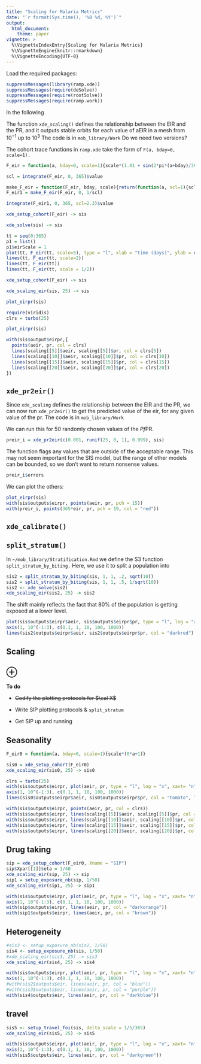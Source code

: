 ```yaml
---
title: "Scaling for Malaria Metrics" 
date: "`r format(Sys.time(), '%B %d, %Y')`"
output:
  html_document: 
    theme: paper 
vignette: >
  %\VignetteIndexEntry{Scaling for Malaria Metrics}
  %\VignetteEngine{knitr::rmarkdown}
  %\VignetteEncoding{UTF-8}
---
```



Load the required packages:

```r
suppressMessages(library(ramp.xde))
suppressMessages(require(deSolve))
suppressMessages(require(rootSolve))
suppressMessages(require(ramp.work))
```

In the following 

The function `xde_scaling()` defines the relationship between the EIR and the PR, and it outputs stable orbits for each value of aEIR in a mesh from $10^{-1}$ up to $10^{3}$ The code is in `mob_library/Work`
Do we need two versions?

The cohort trace functions in `ramp.xde` take the form of `F(a, bday=0, scale=1).` 

```r
F_eir = function(a, bday=0, scale=1){scale*(1.01 + sin(2*pi*(a+bday)/365))}
```

```r
scl = integrate(F_eir, 0, 365)$value
```

```r
make_F_eir = function(F_eir, bday, scale){return(function(a, scl=1){scl*F_eir(a, bday, scale)})}
F_eir1 = make_F_eir(F_eir, 0, 1/scl)
```

```r
integrate(F_eir1, 0, 365, scl=2.3)$value
```


```r
xde_setup_cohort(F_eir) -> sis
```

```r
xde_solve(sis) -> sis
```


```r
tt = seq(0:365)
p1 = list() 
p1$eirScale = 1 
plot(tt, F_eir(tt, scale=5), type = "l", xlab = "time (days)", ylab = expression(F[eir](t)))
lines(tt, F_eir(tt, scale=2)) 
lines(tt, F_eir(tt)) 
lines(tt, F_eir(tt, scale = 1/2)) 
```

```r
xde_setup_cohort(F_eir) -> sis
```


```r
xde_scaling_eir(sis, 25) -> sis
```

```r
plot_eirpr(sis)
```

```r
require(viridis)
clrs = turbo(25)
```

```r
plot_eirpr(sis)

with(sis$output$eirpr,{
  points(aeir, pr, col = clrs)
  lines(scaling[[5]]$aeir, scaling[[5]]$pr, col = clrs[5])
  lines(scaling[[10]]$aeir, scaling[[10]]$pr, col = clrs[10])
  lines(scaling[[15]]$aeir, scaling[[15]]$pr, col = clrs[15])
  lines(scaling[[20]]$aeir, scaling[[20]]$pr, col = clrs[20])
})
```

## `xde_pr2eir()`

Since `xde_scaling` defines the relationship between the EIR and the PR, we can now run `xde_pr2eir()` to get the predicted value of the eir, for any given value of the pr. The code is in `mob_library/Work`


We can run this for 50 randomly chosen values of the *Pf*PR. 

```r
preir_i = xde_pr2eir(c(0.001, runif(25, 0, 1), 0.999), sis)
```

The function flags any values that are outside of the acceptable range. This may not seem important for the SIS model, but the range of other models can be bounded, so we don't want to return nonsense values.  

```r
preir_i$errors
```

We can plot the others:  

```r
plot_eirpr(sis)
with(sis$outputs$eirpr, points(aeir, pr, pch = 15))
with(preir_i, points(365*eir, pr, pch = 19, col = "red"))
```

## `xde_calibrate()` 

## `split_stratum()`

In `~/mob_library/Stratification.Rmd` we define the S3 function `split_stratum_by_biting.` Here, we use it to split a population into 

```r
sis2 = split_stratum_by_biting(sis, 1, 1, .2, sqrt(10))
sis2 = split_stratum_by_biting(sis, 1, 1, .5, 1/sqrt(10))
sis2 <- xde_solve(sis2)
xde_scaling_eir(sis2, 25) -> sis2
```

The shift mainly reflects the fact that 80% of the population is getting exposed at a lower level. 

```r
plot(sis$outputs$eirpr$aeir, sis$outputs$eirpr$pr, type = "l", log = "x", xaxt= "n", xlab = "aEIR", ylab = "PR")
axis(1, 10^(-1:3), c(0.1, 1, 10, 100, 1000))
lines(sis2$outputs$eirpr$aeir, sis2$outputs$eirpr$pr, col = "darkred") 
```

## Scaling {.tabset}

## $\oplus$ 

**To do**

+ ~~Codify the plotting protocols for $\cal X$~~

+ Write SIP plotting protocols & `split_stratum`

+ Get SIP up and running 

## Seasonality

```r
F_eir0 = function(a, bday=0, scale=1){scale*(0*a+1)}
```

```r
sis0 = xde_setup_cohort(F_eir0)
xde_scaling_eir(sis0, 25) -> sis0
```


```r
clrs = turbo(25)
with(sis$outputs$eirpr, plot(aeir, pr, type = "l", log = "x", xaxt= "n", xlab = "aEIR", ylab = "PR"))
axis(1, 10^(-1:3), c(0.1, 1, 10, 100, 1000))
lines(sis0$outputs$eirpr$aeir, sis0$outputs$eirpr$pr, col = "tomato", lwd=2) 

with(sis$outputs$eirpr, points(aeir, pr, col = clrs))
with(sis$outputs$eirpr, lines(scaling[[5]]$aeir, scaling[[5]]$pr, col = clrs[5]))
with(sis$outputs$eirpr, lines(scaling[[10]]$aeir, scaling[[10]]$pr, col = clrs[10]))
with(sis$outputs$eirpr, lines(scaling[[15]]$aeir, scaling[[15]]$pr, col = clrs[15]))
with(sis$outputs$eirpr, lines(scaling[[20]]$aeir, scaling[[20]]$pr, col = clrs[20]))
```

## Drug taking 

```r
sip = xde_setup_cohort(F_eir0, Xname = "SIP")
sip$Xpar[[1]]$eta = 1/40
xde_scaling_eir(sip, 25) -> sip
sip1 = setup_exposure_nb(sip, 1/50)
xde_scaling_eir(sip1, 25) -> sip1
```

```r
with(sis$outputs$eirpr, plot(aeir, pr, type = "l", log = "x", xaxt= "n", xlab = "aEIR", ylab = "PR"))
axis(1, 10^(-1:3), c(0.1, 1, 10, 100, 1000))
with(sip$outputs$eirpr, lines(aeir, pr, col = "darkorange"))
with(sip1$outputs$eirpr, lines(aeir, pr, col = "brown"))
``` 

## Heterogeneity 

```r
#sis3 <- setup_exposure_nb(sis2, 1/50)
sis4 <- setup_exposure_nb(sis, 1/50)
#xde_scaling_eir(sis3, 25) -> sis3
xde_scaling_eir(sis4, 25) -> sis4
```

```r
with(sis$outputs$eirpr, plot(aeir, pr, type = "l", log = "x", xaxt= "n", xlab = "aEIR", ylab = "PR"))
axis(1, 10^(-1:3), c(0.1, 1, 10, 100, 1000))
#with(sis2$outputs$eir, lines(aeir, pr, col = "blue"))
#with(sis3$outputs$eir, lines(aeir, pr, col = "purple"))
with(sis4$outputs$eir, lines(aeir, pr, col = "darkblue"))
```

## travel

```r
sis5 <- setup_travel_foi(sis, delta_scale = 1/5/365)
xde_scaling_eir(sis5, 25) -> sis5
```


```r
with(sis$outputs$eirpr, plot(aeir, pr, type = "l", log = "x", xaxt= "n", xlab = "aEIR", ylab = "PR"))
axis(1, 10^(-1:3), c(0.1, 1, 10, 100, 1000))
with(sis5$outputs$eir, lines(aeir, pr, col = "darkgreen")) 
```

